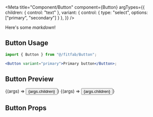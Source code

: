 
<Meta
  title="Component/Button"
  component={Button}
  argTypes={{
    children: { control: "text" },
    variant: { control: { type: "select", options: ["primary", "secondary"] } },
  }}
/>

Here's some _markdown_!

## Button Usage

```jsx
import { Button } from "@/fitfab/Button";

<Button variant="primary">Primary button</Button>;
```

## Button Preview

<Canvas>
  <Story
    name="Primary"
    args={{ children: "Primary button", variant: "primary" }}
  >
    {(args) => <Button {...args}>{args.children}</Button>}
  </Story>
  <Story
    name="Secondary"
    args={{ children: "Secondary button", variant: "secondary" }}
  >
    {(args) => <Button {...args}>{args.children}</Button>}
  </Story>
</Canvas>

## Button Props

<ArgsTable of={Button} />
